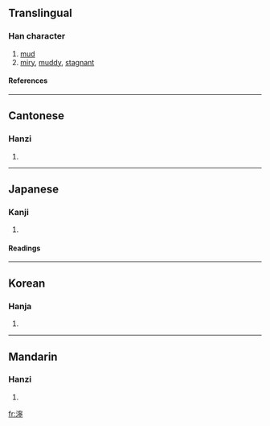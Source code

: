 {{see|泞}}

==Translingual==
===Han character===
{{Han char|rn=85|rad=水|as=14|sn=17|four=3312<sub>1</sub>|canj=水十心弓 (EJPN)}}
# [[mud]]
# [[miry]], [[muddy]], [[stagnant]]
====References====
{{Han ref|kx=0655.270|dkj=18487|dj=1065.230|hdz=31773.090|uh=6FD8|ud=28632|bh=C0D7|bd=49367}}

----
==Cantonese==
===Hanzi===
{{yue-hanzi|jyut=|y=ning6}}
# {{defn|Cantonese}}

----
==Japanese==
===Kanji===
{{ja-kanji|grade=|rs=水14}}
# {{defn|Japanese}} 
====Readings====
{{ja-readings|on=[[ねい]] (nei)|kun=[[ぬかる]] (nukaru)}}

----
==Korean==
===Hanja===
{{ko-hanja|hangeul=녕>영|eumhun=|rv=nyeong>yeong|mr=nyŏng>yŏng|y=nyeng>yeng}}
# {{defn|Korean}}

----
==Mandarin==
===Hanzi===
{{cmn-hanzi|sim=泞|pin=[[nìng]] ([[ning4]])|wg=ning<sup>4</sup>}}
# {{defn|Mandarin}}

[[fr:濘]]